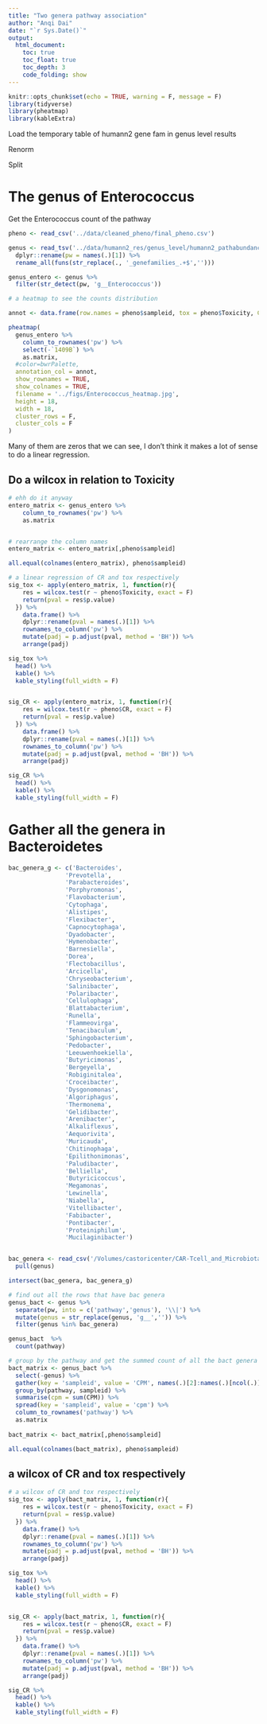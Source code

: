 ```yaml
---
title: "Two genera pathway association"
author: "Anqi Dai"
date: "`r Sys.Date()`"
output:
  html_document:
    toc: true
    toc_float: true
    toc_depth: 3
    code_folding: show
---
```


```r
knitr::opts_chunk$set(echo = TRUE, warning = F, message = F)
library(tidyverse)
library(pheatmap)
library(kableExtra)
```

Load the temporary table of humann2 gene fam in genus level results

Renorm

Split

# The genus of Enterococcus

Get the Enterococcus count of the pathway

```r
pheno <- read_csv('../data/cleaned_pheno/final_pheno.csv')

genus <- read_tsv('../data/humann2_res/genus_level/humann2_pathabundance_genus_level_cpm_stratified.tsv') %>% 
  dplyr::rename(pw = names(.)[1]) %>% 
  rename_all(funs(str_replace(., '_genefamilies_.+$','')))

genus_entero <- genus %>% 
  filter(str_detect(pw, 'g__Enterococcus')) 
```

```r
# a heatmap to see the counts distribution

annot <- data.frame(row.names = pheno$sampleid, tox = pheno$Toxicity, CR = pheno$CR)

pheatmap(
  genus_entero %>% 
    column_to_rownames('pw') %>% 
    select(-`1409B`) %>% 
    as.matrix,
  #color=bwrPalette, 
  annotation_col = annot,
  show_rownames = TRUE,
  show_colnames = TRUE,
  filename = '../figs/Enterococcus_heatmap.jpg',
  height = 18,
  width = 18,
  cluster_rows = F,
  cluster_cols = F
)
```

Many of them are zeros that we can see, I don't think it makes a lot of sense to do a linear regression.

## Do a wilcox in relation to Toxicity

```r
# ehh do it anyway
entero_matrix <- genus_entero %>% 
    column_to_rownames('pw') %>% 
    as.matrix


# rearrange the column names
entero_matrix <- entero_matrix[,pheno$sampleid]

all.equal(colnames(entero_matrix), pheno$sampleid)

# a linear regression of CR and tox respectively
sig_tox <- apply(entero_matrix, 1, function(r){
    res = wilcox.test(r ~ pheno$Toxicity, exact = F)
    return(pval = res$p.value)
  }) %>% 
    data.frame() %>% 
    dplyr::rename(pval = names(.)[1]) %>% 
    rownames_to_column('pw') %>% 
    mutate(padj = p.adjust(pval, method = 'BH')) %>% 
    arrange(padj)

sig_tox %>% 
  head() %>% 
  kable() %>% 
  kable_styling(full_width = F)


sig_CR <- apply(entero_matrix, 1, function(r){
    res = wilcox.test(r ~ pheno$CR, exact = F)
    return(pval = res$p.value)
  }) %>% 
    data.frame() %>% 
    dplyr::rename(pval = names(.)[1]) %>% 
    rownames_to_column('pw') %>% 
    mutate(padj = p.adjust(pval, method = 'BH')) %>% 
    arrange(padj) 

sig_CR %>% 
  head() %>% 
  kable() %>% 
  kable_styling(full_width = F)
```


# Gather all the genera in Bacteroidetes

```r
bac_genera_g <- c('Bacteroides',
                'Prevotella',
                'Parabacteroides',
                'Porphyromonas',
                'Flavobacterium',
                'Cytophaga',
                'Alistipes',
                'Flexibacter',
                'Capnocytophaga',
                'Dyadobacter',
                'Hymenobacter',
                'Barnesiella',
                'Dorea',
                'Flectobacillus',
                'Arcicella',
                'Chryseobacterium',
                'Salinibacter',
                'Polaribacter',
                'Cellulophaga',
                'Blattabacterium',
                'Runella',
                'Flammeovirga',
                'Tenacibaculum',
                'Sphingobacterium',
                'Pedobacter',
                'Leeuwenhoekiella',
                'Butyricimonas',
                'Bergeyella',
                'Robiginitalea',
                'Croceibacter',
                'Dysgonomonas',
                'Algoriphagus',
                'Thermonema',
                'Gelidibacter',
                'Arenibacter',
                'Alkaliflexus',
                'Aequorivita',
                'Muricauda',
                'Chitinophaga',
                'Epilithonimonas',
                'Paludibacter',
                'Belliella',
                'Butyricicoccus',
                'Megamonas',
                'Lewinella',
                'Niabella',
                'Vitellibacter',
                'Fabibacter',
                'Pontibacter',
                'Proteiniphilum',
                'Mucilaginibacter')


bac_genera <- read_csv('/Volumes/castoricenter/CAR-Tcell_and_Microbiota/data/Bacteroidetes_genus.csv') %>% 
  pull(genus)

intersect(bac_genera, bac_genera_g)
```

```r
# find out all the rows that have bac genera
genus_bact <- genus %>% 
  separate(pw, into = c('pathway','genus'), '\\|') %>% 
  mutate(genus = str_replace(genus, 'g__','')) %>% 
  filter(genus %in% bac_genera)

genus_bact  %>% 
  count(pathway)

# group by the pathway and get the summed count of all the bact genera
bact_matrix <- genus_bact %>% 
  select(-genus) %>% 
  gather(key = 'sampleid', value = 'CPM', names(.)[2]:names(.)[ncol(.)]) %>% 
  group_by(pathway, sampleid) %>% 
  summarise(cpm = sum(CPM)) %>% 
  spread(key = 'sampleid', value = 'cpm') %>% 
  column_to_rownames('pathway') %>% 
  as.matrix
  
bact_matrix <- bact_matrix[,pheno$sampleid]

all.equal(colnames(bact_matrix), pheno$sampleid)
```
## a wilcox of CR and tox respectively

```r
# a wilcox of CR and tox respectively
sig_tox <- apply(bact_matrix, 1, function(r){
    res = wilcox.test(r ~ pheno$Toxicity, exact = F)
    return(pval = res$p.value)
  }) %>% 
    data.frame() %>% 
    dplyr::rename(pval = names(.)[1]) %>% 
    rownames_to_column('pw') %>% 
    mutate(padj = p.adjust(pval, method = 'BH')) %>% 
    arrange(padj)

sig_tox %>% 
  head() %>% 
  kable() %>% 
  kable_styling(full_width = F)


sig_CR <- apply(bact_matrix, 1, function(r){
    res = wilcox.test(r ~ pheno$CR, exact = F)
    return(pval = res$p.value)
  }) %>% 
    data.frame() %>% 
    dplyr::rename(pval = names(.)[1]) %>% 
    rownames_to_column('pw') %>% 
    mutate(padj = p.adjust(pval, method = 'BH')) %>% 
    arrange(padj) 

sig_CR %>% 
  head() %>% 
  kable() %>% 
  kable_styling(full_width = F)
```

